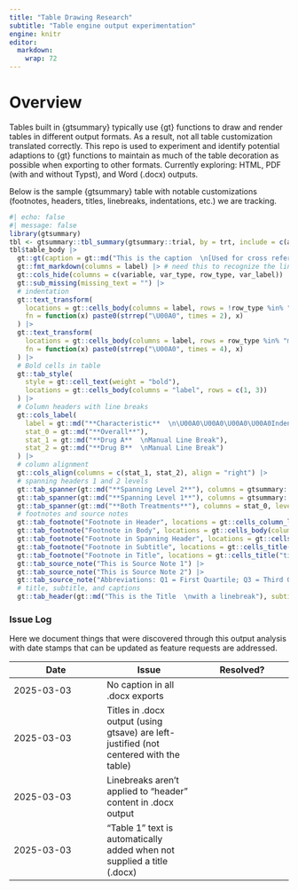 ```yaml
---
title: "Table Drawing Research"
subtitle: "Table engine output experimentation"
engine: knitr
editor:
  markdown:
    wrap: 72
---
```


# Overview

Tables built in {gtsummary} typically use {gt} functions to draw and
render tables in different output formats. As a result, not all table
customization translated correctly. This repo is used to experiment and
identify potential adaptions to {gt} functions to maintain as much of
the table decoration as possible when exporting to other formats.
Currently exploring: HTML, PDF (with and without Typst), and Word
(.docx) outputs.

Below is the sample {gtsummary} table with notable customizations
(footnotes, headers, titles, linebreaks, indentations, etc.) we are
tracking.

```r
#| echo: false
#| message: false
library(gtsummary)
tbl <- gtsummary::tbl_summary(gtsummary::trial, by = trt, include = c(age, grade), missing = "always", label = list(age = "Age  \n\U00A0\U00A0linebreak in a cell")) |> add_overall()
tbl$table_body |> 
  gt::gt(caption = gt::md("This is the caption  \n[Used for cross referencing in Quarto]")) |> 
  gt::fmt_markdown(columns = label) |> # need this to recognize the line break in the table body
  gt::cols_hide(columns = c(variable, var_type, row_type, var_label)) |> 
  gt::sub_missing(missing_text = "") |> 
  # indentation
  gt::text_transform(
    locations = gt::cells_body(columns = label, rows = !row_type %in% "label"),
    fn = function(x) paste0(strrep("\U00A0", times = 2), x)
  ) |> 
  gt::text_transform(
    locations = gt::cells_body(columns = label, rows = row_type %in% "missing"),
    fn = function(x) paste0(strrep("\U00A0", times = 4), x)
  ) |> 
  # Bold cells in table
  gt::tab_style(
    style = gt::cell_text(weight = "bold"), 
    locations = gt::cells_body(columns = "label", rows = c(1, 3))
  ) |> 
  # Column headers with line breaks
  gt::cols_label(
    label = gt::md("**Characteristic**  \n\U00A0\U00A0\U00A0\U00A0Indented Header"), 
    stat_0 = gt::md("**Overall**"),
    stat_1 = gt::md("**Drug A**  \nManual Line Break"), 
    stat_2 = gt::md("**Drug B**  \nManual Line Break")
  ) |> 
  # column alignment
  gt::cols_align(columns = c(stat_1, stat_2), align = "right") |> 
  # spanning headers 1 and 2 levels
  gt::tab_spanner(gt::md("**Spanning Level 2**"), columns = gtsummary::all_stat_cols(), level = 2L, id = "stat_1_L2") |> 
  gt::tab_spanner(gt::md("**Spanning Level 1**"), columns = gtsummary::all_stat_cols(FALSE), level = 1L, id = "stat_1_L1") |> 
  gt::tab_spanner(gt::md("**Both Treatments**"), columns = stat_0, level = 1L, id = "stat_0_L1") |> 
  # footnotes and source notes
  gt::tab_footnote("Footnote in Header", locations = gt::cells_column_labels(columns = label)) |> 
  gt::tab_footnote("Footnote in Body", locations = gt::cells_body(columns = label, row = 1L)) |> 
  gt::tab_footnote("Footnote in Spanning Header", locations = gt::cells_column_spanners(spanners = "stat_1_L1")) |> 
  gt::tab_footnote("Footnote in Subtitle", locations = gt::cells_title("subtitle")) |> 
  gt::tab_footnote("Footnote in Title", locations = gt::cells_title("title")) |> 
  gt::tab_source_note("This is Source Note 1") |> 
  gt::tab_source_note("This is Source Note 2") |> 
  gt::tab_source_note("Abbreviations: Q1 = First Quartile; Q3 = Third Quartile") |> 
  # title, subtitle, and captions
  gt::tab_header(gt::md("This is the Title  \nwith a linebreak"), subtitle = "This is the Subtitle")
```

### Issue Log

Here we document things that were discovered through this output
analysis with date stamps that can be updated as feature requests are
addressed.

| Date | Issue | Resolved? |
|----|----|----|
| 2025-03-03 | No caption in all .docx exports |  |
| 2025-03-03 | Titles in .docx output (using gtsave) are left-justified (not centered with the table) |  |
| 2025-03-03 | Linebreaks aren't applied to "header" content in .docx output |  |
| 2025-03-03 | "Table 1" text is automatically added when not supplied a title (.docx) |  |
